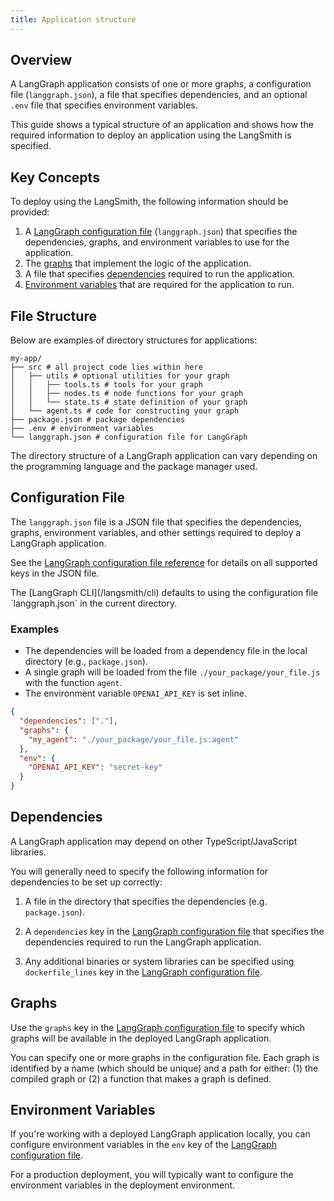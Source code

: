 ```yaml
---
title: Application structure
---
```



<AlphaCallout />

## Overview

A LangGraph application consists of one or more graphs, a configuration file (`langgraph.json`), a file that specifies dependencies, and an optional `.env` file that specifies environment variables.

This guide shows a typical structure of an application and shows how the required information to deploy an application using the LangSmith is specified.

## Key Concepts

To deploy using the LangSmith, the following information should be provided:

1. A [LangGraph configuration file](#configuration-file-concepts) (`langgraph.json`) that specifies the dependencies, graphs, and environment variables to use for the application.
2. The [graphs](#graphs) that implement the logic of the application.
3. A file that specifies [dependencies](#dependencies) required to run the application.
4. [Environment variables](#environment-variables) that are required for the application to run.

## File Structure

Below are examples of directory structures for applications:



```plaintext
my-app/
├── src # all project code lies within here
│   ├── utils # optional utilities for your graph
│   │   ├── tools.ts # tools for your graph
│   │   ├── nodes.ts # node functions for your graph
│   │   └── state.ts # state definition of your graph
│   └── agent.ts # code for constructing your graph
├── package.json # package dependencies
├── .env # environment variables
└── langgraph.json # configuration file for LangGraph
```


<Note>
The directory structure of a LangGraph application can vary depending on the programming language and the package manager used.
</Note>

<a id="configuration-file-concepts"></a>
## Configuration File

The `langgraph.json` file is a JSON file that specifies the dependencies, graphs, environment variables, and other settings required to deploy a LangGraph application.

See the [LangGraph configuration file reference](/langsmith/cli#configuration-file) for details on all supported keys in the JSON file.

<Tip>
The [LangGraph CLI](/langsmith/cli) defaults to using the configuration file `langgraph.json` in the current directory.
</Tip>

### Examples



* The dependencies will be loaded from a dependency file in the local directory (e.g., `package.json`).
* A single graph will be loaded from the file `./your_package/your_file.js` with the function `agent`.
* The environment variable `OPENAI_API_KEY` is set inline.

```json
{
  "dependencies": ["."],
  "graphs": {
    "my_agent": "./your_package/your_file.js:agent"
  },
  "env": {
    "OPENAI_API_KEY": "secret-key"
  }
}
```


## Dependencies



A LangGraph application may depend on other TypeScript/JavaScript libraries.


You will generally need to specify the following information for dependencies to be set up correctly:



1. A file in the directory that specifies the dependencies (e.g. `package.json`).


1. A `dependencies` key in the [LangGraph configuration file](#configuration-file-concepts) that specifies the dependencies required to run the LangGraph application.
2. Any additional binaries or system libraries can be specified using `dockerfile_lines` key in the [LangGraph configuration file](#configuration-file-concepts).

## Graphs

Use the `graphs` key in the [LangGraph configuration file](#configuration-file-concepts) to specify which graphs will be available in the deployed LangGraph application.

You can specify one or more graphs in the configuration file. Each graph is identified by a name (which should be unique) and a path for either: (1) the compiled graph or (2) a function that makes a graph is defined.

## Environment Variables

If you're working with a deployed LangGraph application locally, you can configure environment variables in the `env` key of the [LangGraph configuration file](#configuration-file-concepts).

For a production deployment, you will typically want to configure the environment variables in the deployment environment.
